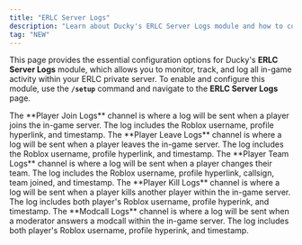 ```yaml
---
title: "ERLC Server Logs"
description: "Learn about Ducky's ERLC Server Logs module and how to configure it."
tag: "NEW"
---
```


This page provides the essential configuration options for Ducky's **ERLC Server Logs** module, which allows you to monitor, track, and log all in-game activity within your ERLC private server. To enable and configure this module, use the **`/setup`** command and navigate to the **ERLC Server Logs** page.

<Steps>
  <Step title="Player Join Logs" titleSize="h2">
    The **Player Join Logs** channel is where a log will be sent when a player joins the in-game server. The log includes the Roblox username, profile hyperlink, and timestamp.
  </Step>
  <Step title=" Player Leave Logs" titleSize="h2">
    The **Player Leave Logs** channel is where a log will be sent when a player leaves the in-game server. The log includes the Roblox username, profile hyperlink, and timestamp.
  </Step>
  <Step title="Player Team Logs" titleSize="h2">
    The **Player Team Logs** channel is where a log will be sent when a player changes their team. The log includes the Roblox username, profile hyperlink, callsign, team joined, and timestamp.
  </Step>
  <Step title="Player Kill Logs" titleSize="h2">
    The **Player Kill Logs** channel is where a log will be sent when a player kills another player within the in-game server. The log includes both player's Roblox username, profile hyperink, and timestamp.
  </Step>
  <Step title="Modcall Logs" titleSize="h2">
    The **Modcall Logs** channel is where a log will be sent when a moderator answers a modcall within the in-game server. The log includes both player's Roblox username, profile hyperink, and timestamp.
  </Step>
</Steps>